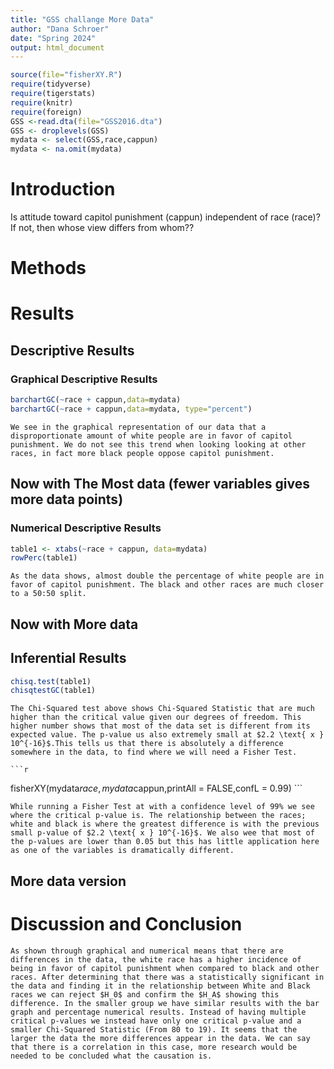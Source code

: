 ```yaml
---
title: "GSS challange More Data"
author: "Dana Schroer"
date: "Spring 2024"
output: html_document
---
```








```r
source(file="fisherXY.R")
require(tidyverse)
require(tigerstats)
require(knitr)
require(foreign)
GSS <-read.dta(file="GSS2016.dta")
GSS <- droplevels(GSS)
mydata <- select(GSS,race,cappun)
mydata <- na.omit(mydata)
```

# Introduction

<!--In this section you explain what you are trying to show.  Where did the data come from?  What is the research or other question you are trying to answer?.  If you skimp in this section expect to be marked down in your grade. Paint a picture of the project a couple of paragraphs is expected!-->

Is attitude toward capitol punishment (cappun) independent of race (race)?
If not, then whose view differs from whom??

# Methods

<!--Decide on your methods:  use "variable analysis" or other appropriate descriptors.  Make sure to choose at least one graphical method and at least one numerical method. Discuss what data manipulations may be needed for example subsetting or other binning procedures and what sort of graphical displays and inferential tools will be used!-->

# Results

<!--Divide this section into two sub-sections:  One for your descriptive  results and one for your inferential results.!-->

## Descriptive Results

### Graphical Descriptive Results

<!--Graphical results here.  Make sure to show your code.  Provide appropriate labels for axes, giving units if possible, and provide a good title for the graph, too.  Use the graphical results to describe the patterns if any that exist in the data as focused toward the research question. Bottom line is to explain the features of the graph that are relevant to conforming or departing to what is expected by your null hypothesis !-->

```r
barchartGC(~race + cappun,data=mydata)
barchartGC(~race + cappun,data=mydata, type="percent")
```

    We see in the graphical representation of our data that a disproportionate amount of white people are in favor of capitol punishment. We do not see this trend when looking looking at other races, in fact more black people oppose capitol punishment.

## Now with The Most data (fewer variables gives more data points)



### Numerical Descriptive Results

<!--Numerical results go here. Use the numerical results to describe the patterns if any that exist in the data as focused toward the research question!-->

```r
table1 <- xtabs(~race + cappun, data=mydata)
rowPerc(table1)
```
    
    As the data shows, almost double the percentage of white people are in favor of capitol punishment. The black and other races are much closer to a 50:50 split.


## Now with More data



## Inferential Results

<!--State hypothesis clearly.  Make sure your discussion of the inferential test covers all the aspects that the test output produces, such as test statistic, p-value etc.  Make a decision about the null hypothesis, explain the assumptions on which the selected test/procedure was based, and why the chosen procedure satisfys the assumptions and is appropriate to answer the research question!-->

```r
chisq.test(table1)
chisqtestGC(table1)
```

    The Chi-Squared test above shows Chi-Squared Statistic that are much higher than the critical value given our degrees of freedom. This higher number shows that most of the data set is different from its expected value. The p-value us also extremely small at $2.2 \text{ x } 10^{-16}$.This tells us that there is absolutely a difference somewhere in the data, to find where we will need a Fisher Test.
    
    ```r
fisherXY(mydata$race,mydata$cappun,printAll = FALSE,confL = 0.99)
```
    
    While running a Fisher Test at with a confidence level of 99% we see where the critical p-value is. The relationship between the races; white and black is where the greatest difference is with the previous small p-value of $2.2 \text{ x } 10^{-16}$. We also wee that most of the p-values are lower than 0.05 but this has little application here as one of the variables is dramatically different.
## More data version


# Discussion and Conclusion

<!--Discussion and conclusion here.  If you found a relationship be sure to consider whether the relationship occurs because one of the variavbles causes the other, or whether they perhasps are related for some other reason.  Watch the chapter 6 videos from the GeorgeTown videos collection.!-->

    As shown through graphical and numerical means that there are differences in the data, the white race has a higher incidence of being in favor of capitol punishment when compared to black and other races. After determining that there was a statistically significant in the data and finding it in the relationship between White and Black races we can reject $H_0$ and confirm the $H_A$ showing this difference. In the smaller group we have similar results with the bar graph and percentage numerical results. Instead of having multiple critical p-values we instead have only one critical p-value and a smaller Chi-Squared Statistic (From 80 to 19). It seems that the larger the data the more differences appear in the data. We can say that there is a correlation in this case, more research would be needed to be concluded what the causation is.
